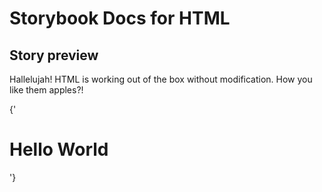 
# Storybook Docs for HTML

<Meta title="Addons|Docs" />

## Story preview

Hallelujah! HTML is working out of the box without modification.
How you like them apples?!

<Story name="heading" height="100px">
  {'<h1>Hello World</h1>'}
</Story>

<Story id="welcome--welcome" />

